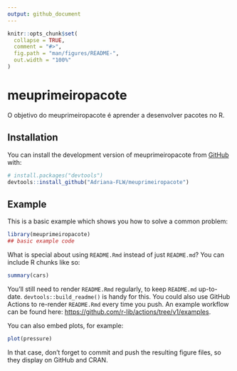 ```yaml
---
output: github_document
---
```


<!-- README.md is generated from README.Rmd. Please edit that file -->

```r
knitr::opts_chunk$set(
  collapse = TRUE,
  comment = "#>",
  fig.path = "man/figures/README-",
  out.width = "100%"
)
```

# meuprimeiropacote

<!-- badges: start -->
<!-- badges: end -->

O objetivo do meuprimeiropacote é aprender a desenvolver pacotes no R.

## Installation

You can install the development version of meuprimeiropacote from [GitHub](https://github.com/) with:

``` r
# install.packages("devtools")
devtools::install_github("Adriana-FLW/meuprimeiropacote")
```

## Example

This is a basic example which shows you how to solve a common problem:

```r
library(meuprimeiropacote)
## basic example code
```

What is special about using `README.Rmd` instead of just `README.md`? You can include R chunks like so:

```r
summary(cars)
```

You'll still need to render `README.Rmd` regularly, to keep `README.md` up-to-date. `devtools::build_readme()` is handy for this. You could also use GitHub Actions to re-render `README.Rmd` every time you push. An example workflow can be found here: <https://github.com/r-lib/actions/tree/v1/examples>.

You can also embed plots, for example:

```r
plot(pressure)
```

In that case, don't forget to commit and push the resulting figure files, so they display on GitHub and CRAN.
